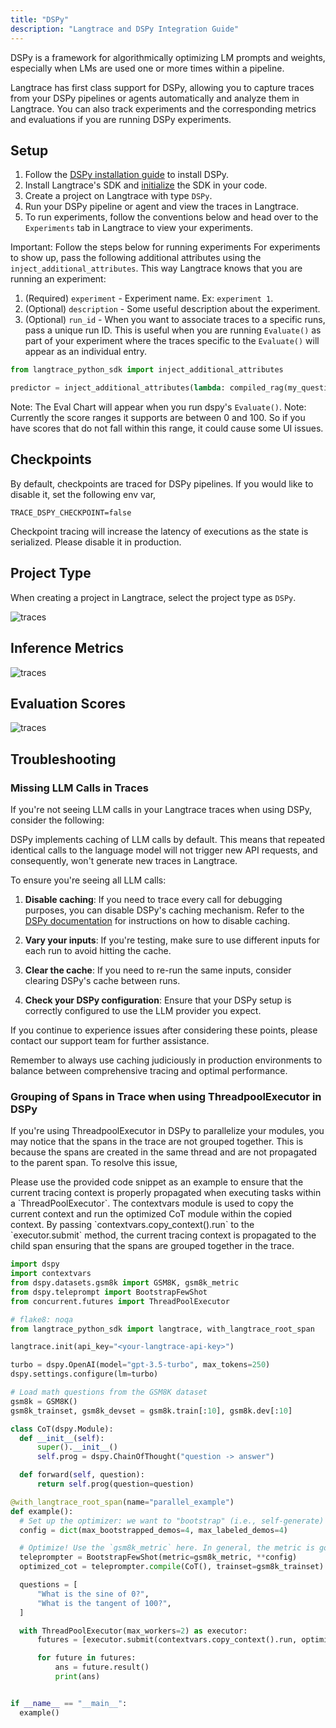 ```yaml
---
title: "DSPy"
description: "Langtrace and DSPy Integration Guide"
---
```


DSPy is a framework for algorithmically optimizing LM prompts and weights, especially when LMs are used one or more times within a pipeline.

Langtrace has first class support for DSPy, allowing you to capture traces from your DSPy pipelines or agents automatically and analyze them in Langtrace. You can also track experiments and the corresponding metrics and evaluations if you are running DSPy experiments.

## Setup

1. Follow the [DSPy installation guide](https://github.com/stanfordnlp/dspy?tab=readme-ov-file#1-installation) to install DSPy.
2. Install Langtrace's SDK and [initialize](/quickstart) the SDK in your code.
3. Create a project on Langtrace with type `DSPy`.
4. Run your DSPy pipeline or agent and view the traces in Langtrace.
5. To run experiments, follow the conventions below and head over to the `Experiments` tab in Langtrace to view your experiments.

<Note>Important: Follow the steps below for running experiments</Note> For experiments
to show up, pass the following additional attributes using the `inject_additional_attributes`.
This way Langtrace knows that you are running an experiment:

1. (Required) `experiment` - Experiment name. Ex: `experiment 1`.
2. (Optional) `description` - Some useful description about the experiment.
3. (Optional) `run_id` - When you want to associate traces to a specific runs, pass a unique run ID. This is useful when you are running `Evaluate()` as part of your experiment where the traces specific to the `Evaluate()` will appear as an individual entry.

```python
from langtrace_python_sdk import inject_additional_attributes

predictor = inject_additional_attributes(lambda: compiled_rag(my_question), {'experiment': 'experiment 1', 'description': 'some useful description', 'run_id': 'run_1'})
```

Note: The Eval Chart will appear when you run dspy's `Evaluate()`. Note: Currently the score ranges it supports are between 0 and 100. So if you have scores that do not fall within this range, it could cause some UI issues.

## Checkpoints

By default, checkpoints are traced for DSPy pipelines. If you would like to disable it, set the following env var,

`TRACE_DSPY_CHECKPOINT=false`

<Warning>
  Checkpoint tracing will increase the latency of executions as the state is
  serialized. Please disable it in production.
</Warning>

## Project Type

When creating a project in Langtrace, select the project type as `DSPy`.

![traces](/images/dspy-1.png)

## Inference Metrics

![traces](/images/dspy-2.png)

## Evaluation Scores

![traces](/images/dspy-3.png)

## Troubleshooting

### Missing LLM Calls in Traces

If you're not seeing LLM calls in your Langtrace traces when using DSPy, consider the following:

<Accordion title="DSPy Caching">
  DSPy implements caching of LLM calls by default. This means that repeated identical calls to the language model will not trigger new API requests, and consequently, won't generate new traces in Langtrace.

To ensure you're seeing all LLM calls:

1. **Disable caching**: If you need to trace every call for debugging purposes, you can disable DSPy's caching mechanism. Refer to the [DSPy documentation](https://dspy-docs.vercel.app/docs/faqs#deployment-or-reproducibility-concerns) for instructions on how to disable caching.

2. **Vary your inputs**: If you're testing, make sure to use different inputs for each run to avoid hitting the cache.

3. **Clear the cache**: If you need to re-run the same inputs, consider clearing DSPy's cache between runs.

4. **Check your DSPy configuration**: Ensure that your DSPy setup is correctly configured to use the LLM provider you expect.

If you continue to experience issues after considering these points, please contact our support team for further assistance.

Remember to always use caching judiciously in production environments to balance between comprehensive tracing and optimal performance.

</Accordion>

### Grouping of Spans in Trace when using ThreadpoolExecutor in DSPy

If you're using ThreadpoolExecutor in DSPy to parallelize your modules, you may notice that the spans in the trace are not grouped together. This is because the spans are created in the same thread and are not propagated to the parent span. To resolve this issue,

<Accordion title="Span Grouping for ThreadpoolExecutor">
  Please use the provided code snippet as an example to ensure that the current tracing context is properly propagated when executing tasks within a `ThreadPoolExecutor`. The contextvars module is used to copy the current context and run the optimized CoT module within the copied context. By passing `contextvars.copy_context().run` to the `executor.submit` method, the current tracing context is propagated to the child span ensuring that the spans are grouped together in the trace.

```python
import dspy
import contextvars
from dspy.datasets.gsm8k import GSM8K, gsm8k_metric
from dspy.teleprompt import BootstrapFewShot
from concurrent.futures import ThreadPoolExecutor

# flake8: noqa
from langtrace_python_sdk import langtrace, with_langtrace_root_span

langtrace.init(api_key="<your-langtrace-api-key>")

turbo = dspy.OpenAI(model="gpt-3.5-turbo", max_tokens=250)
dspy.settings.configure(lm=turbo)

# Load math questions from the GSM8K dataset
gsm8k = GSM8K()
gsm8k_trainset, gsm8k_devset = gsm8k.train[:10], gsm8k.dev[:10]

class CoT(dspy.Module):
  def __init__(self):
      super().__init__()
      self.prog = dspy.ChainOfThought("question -> answer")

  def forward(self, question):
      return self.prog(question=question)

@with_langtrace_root_span(name="parallel_example")
def example():
  # Set up the optimizer: we want to "bootstrap" (i.e., self-generate) 4-shot examples of our CoT program.
  config = dict(max_bootstrapped_demos=4, max_labeled_demos=4)

  # Optimize! Use the `gsm8k_metric` here. In general, the metric is going to tell the optimizer how well it's doing.
  teleprompter = BootstrapFewShot(metric=gsm8k_metric, **config)
  optimized_cot = teleprompter.compile(CoT(), trainset=gsm8k_trainset)

  questions = [
      "What is the sine of 0?",
      "What is the tangent of 100?",
  ]

  with ThreadPoolExecutor(max_workers=2) as executor:
      futures = [executor.submit(contextvars.copy_context().run, optimized_cot, question=q) for q in questions]

      for future in futures:
          ans = future.result()
          print(ans)


if __name__ == "__main__":
  example()
```

</Accordion>

